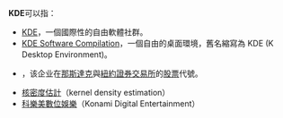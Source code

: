 '''KDE'''可以指：
*[[KDE|KDE]]，一個國際性的自由軟體社群。
*[[KDE_Software_Compilation|KDE Software Compilation]]，一個自由的桌面環境，舊名縮寫為 KDE (K Desktop Environment)。
*{{link-en|4Kids Entertainment|4Licensing_Corporation}}，该企业在[[那斯達克|那斯達克]]與[[紐約證券交易所|紐約證券交易所]]的[[股票|股票]]代號。
*[[核密度估計|核密度估計]]（kernel density estimation）
*[[科樂美數位娛樂|科樂美數位娛樂]]（Konami Digital Entertainment）

{{disambig|KDE|Cat=三字拉丁字母缩写消歧义}}